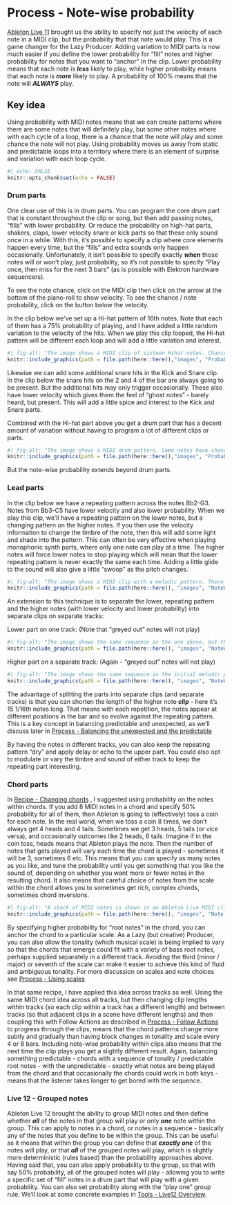 # Process - Note-wise probability

[Ableton Live 11](https://www.ableton.com/en/live-manual/11/welcome-to-live/#welcome-to-live) brought us the ability to specify not just the velocity of each note in a MIDI clip, but the probability that that note would play. This is a game changer for the Lazy Producer. Adding variation to MIDI parts is now much easier if you define the lower probability for "fill" notes and higher probability for notes that you want to "anchor" in the clip. Lower probability means that each note is ***less*** likely to play, while higher probability means that each note is ***more*** likely to play. A probability of 100% means that the note will ***ALWAYS*** play.

::: callout-tip
## Key idea

Using probability with MIDI notes means that we can create patterns where there are some notes that will definitely play, but some other notes where with each cycle of a loop, there is a chance that the note will play and some chance the note will not play. Using probability moves us away from static and predictable loops into a territory where there is an element of surprise and variation with each loop cycle.
:::

```r
#| echo: FALSE
knitr::opts_chunk$set(echo = FALSE)
```

### Drum parts

One clear use of this is in drum parts. You can program the core drum part that is constant throughout the clip or song, but then add passing notes, "fills" with lower probability. Or reduce the probability on high-hat parts, shakers, claps, lower velocity snare or kick parts so that these only sound once in a while. With this, it's possible to specify a clip where core elements happen every time, but the "fills" and extra sounds only happen occasionally. Unfortunately, it isn't possible to specify exactly ***when*** those notes will or won't play, just probability, so it's not possible to specify "Play once, then miss for the next 3 bars" (as is possible with Elektron hardware sequencers).

To see the note chance, click on the MIDI clip then click on the arrow at the bottom of the piano-roll to show velocity. To see the chance / note probability, click on the button below the velocity.

In the clip below we've set up a Hi-hat pattern of 16th notes. Note that each of them has a 75% probability of playing, and I have added a little random variation to the velocity of the hits. When we play this clip looped, the Hi-hat pattern will be different each loop and will add a little variation and interest.

```r
#| fig-alt: "The image shows a MIDI clip of sixteen Hihat notes. Chance is set to 75%."
knitr::include_graphics(path = file.path(here::here(),"images", "Probability_Drumkit_HH.png"))
```

Likewise we can add some additional snare hits in the Kick and Snare clip. In the clip below the snare hits on the 2 and 4 of the bar are always going to be present. But the additional hits may only trigger occasionally. These also have lower velocity which gives them the feel of "ghost notes" - barely heard, but present. This will add a little spice and interest to the Kick and Snare parts.

Combined with the Hi-hat part above you get a drum part that has a decent amount of variation without having to program a lot of different clips or parts.

```r
#| fig-alt: "The image shows a MIDI drum pattern. Some notes have chance set to 100% while some are set to lower probabilities."
knitr::include_graphics(path = file.path(here::here(),"images", "Probability_Drumkit_KickSnare.png"))
```

But the note-wise probability extends beyond drum parts.

### Lead parts

In the clip below we have a repeating pattern across the notes Bb2-G3. Notes from Bb3-C5 have lower velocity and also lower probability. When we play this clip, we'll have a repeating pattern on the lower notes, but a changing pattern on the higher notes. If you then use the velocity information to change the timbre of the note, then this will add some light and shade into the pattern. This can often be very effective when playing monophonic synth parts, where only one note can play at a time. The higher notes will force lower notes to stop playing which will mean that the lower repeating pattern is never exactly the same each time. Adding a little glide to the sound will also give a little "swoop" as the pitch changes.

```r
#| fig-alt: "The image shows a MIDI clip with a melodic pattern. There is a lower sequence of longer notes with high velocity and a higher pitched sequence of notes with lower velocity and lower probability."
knitr::include_graphics(path = file.path(here::here(), "images", "NoteWiseProbability_Full_pattern.png"))
```

An extension to this technique is to separate the lower, repeating pattern and the higher notes (with lower velocity and lower probability) into separate clips on separate tracks:

Lower part on one track:
(Note that "greyed out" notes will not play)

```r
#| fig-alt: "The image shows the same sequence as the one above, but the higher notes are muted."
knitr::include_graphics(path = file.path(here::here(), "images", "NoteWiseProbability_Lower_notes.png"))
```

Higher part on a separate track:
(Again - "greyed out" notes will not play)

```r
#| fig-alt: "The image shows the same sequence as the initial melodic pattern but this time the lower notes are muted."
knitr::include_graphics(path = file.path(here::here(), "images", "NoteWiseProbability_Higher_notes.png"))
```

The advantage of splitting the parts into separate clips (and separate tracks) is that you can shorten the length of the higher note ***clip*** - here it's 15 1/16th notes long. That means with each repetition, the notes appear at different positions in the bar and so evolve against the repeating pattern. This is a key concept in balancing predictable and unexpected, as we'll discuss later in
[Process - Balancing the unexpected and the predictable](009-Process-Balance_unexpected_and_predictable.qmd)

By having the notes in different tracks, you can also keep the repeating pattern "dry" and apply delay or echo to the upper part. You could also opt to modulate or vary the timbre and sound of either track to keep the repeating part interesting.

### Chord parts

In 
[Recipe - Changing chords](001-Recipe-Changing_Chords.qmd)
, I suggested using probability on the notes within chords. If you add 8 MIDI notes in a chord and specify 50% probability for all of them, then Ableton is going to (effectively) toss a coin for each note. In the real world, when we toss a coin 8 times, we don't always get 4 heads and 4 tails. Sometimes we get 3 heads, 5 tails (or vice versa), and occasionally outcomes like 2 heads, 6 tails. Imagine if in the coin toss, heads means that Ableton plays the note. Then the number of notes that gets played will vary each time the chord is played - sometimes it will be 3, sometimes 6 etc. This means that you can specify as many notes as you like, and tune the probability until you get something that you like the sound of, depending on whether you want more or fewer notes in the resulting chord. It also means that careful choice of notes from the scale within the chord allows you to sometimes get rich, complex chords, sometimes chord inversions.

```r
#| fig-alt: "A stack of MIDI notes is shown in an Ableton Live MIDI clip. Notes range from D2 to D4. Each note lasts for at least 4 bars. Notes present are D, F, G, A, C in different octaves."
knitr::include_graphics(path = file.path(here::here(), "images", "Note-wise_probability.png"))
```

By specifying higher probability for "root notes" in the chord, you can anchor the chord to a particular scale. As a Lazy (but creative) Producer, you can also allow the tonality (which musical scale) is being implied to vary so that the chords that emerge could fit with a variety of bass root notes, perhaps supplied separately in a different track. Avoiding the third (minor / major) or seventh of the scale can make it easier to achieve this kind of fluid and ambiguous tonality. For more discussion on scales and note choices see 
[Process - Using scales](018-Process-Scales.qmd)

In that same recipe, I have applied this idea across tracks as well. Using the same MIDI chord idea across all tracks, but then changing clip lengths within tracks (so each clip within a track has a different length) and between tracks (so that adjacent clips in a scene have different lengths) and then coupling this with Follow Actions as described in 
[Process - Follow Actions](003-Process-Follow_Actions.qmd)
to progress through the clips, means that the chord patterns change more subtly and gradually than having block changes in tonality and scale every 4 or 8 bars. Including note-wise probability within clips also means that the next time the clip plays you get a slightly different result. Again, balancing something predictable - chords with a sequence of tonality / predictable root notes - with the unpredictable - exactly what notes are being played from the chord and that occasionally the chords could work in both keys - means that the listener takes longer to get bored with the sequence.

### Live 12 - Grouped notes

Ableton Live 12 brought the ability to group MIDI notes and then define whether ***all*** of the notes in that group will play or only ***one*** note within the group. This can apply to notes in a chord, or notes in a sequence - basically any of the notes that you define to be within the group. This can be useful as it means that within the group you can define that ***exactly one*** of the notes will play, or that ***all*** of the grouped notes will play, which is slightly more deterministic (rules based) than the probability approaches above. Having said that, you can also apply probability to the group, so that with say 50% probability, all of the grouped notes will play - allowing you to write a specific set of "fill" notes in a drum part that will play with a given probability. You can also set probability along with the "play one" group rule. We'll look at some concrete examples in 
[Tools - Live12 Overview](030-Tools-Live12_Intro.qmd).